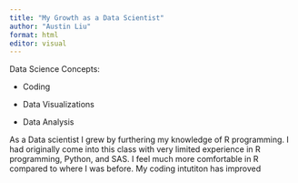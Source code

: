 ```yaml
---
title: "My Growth as a Data Scientist"
author: "Austin Liu"
format: html
editor: visual
---
```


Data Science Concepts:

-   Coding

-   Data Visualizations

-   Data Analysis

As a Data scientist I grew by furthering my knowledge of R programming. I had originally come into this class with very limited experience in R programming, Python, and SAS. I feel much more comfortable in R compared to where I was before. My coding intutiton has improved
